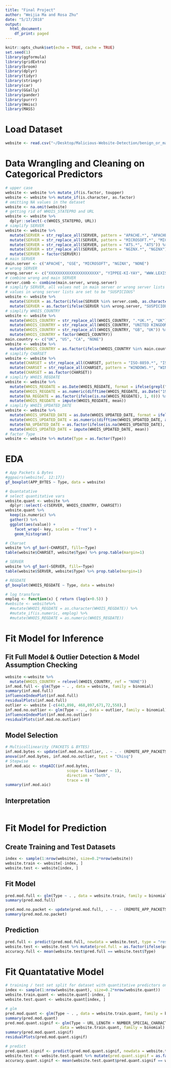 ```yaml
---
title: "Final Project"
author: "Weijia Ma and Rosa Zhu"
date: "5/17/2018"
output:
  html_document:
    df_print: paged
---
```


```r
knitr::opts_chunk$set(echo = TRUE, cache = TRUE)
set.seed(1)
library(ggformula)
library(gridExtra)
library(broom)
library(dplyr)
library(tidyr)
library(stringr)
library(car)
library(GGally)
library(pander)
library(purrr)
library(Hmisc)
library(MASS)
```



# Load Dataset
```r
website <- read.csv("~/Desktop/Malicious-Website-Detection/benign_or_malicious_website.csv")
```


# Data Wrangling and Cleaning on Categorical Predictors
```r
# upper case
website <- website %>% mutate_if(is.factor, toupper)
website <- website %>% mutate_if(is.character, as.factor)
# omitting NA values in the dataset
website <- na.omit(website)
# getting rid of WHOIS_STATEPRO and URL
website <- website %>% 
  dplyr::select(-c(WHOIS_STATEPRO, URL))
# simplify SERVER
website <- website %>% 
  mutate(SERVER = str_replace_all(SERVER, pattern = "APACHE.*", "APACHE")) %>%
  mutate(SERVER = str_replace_all(SERVER, pattern = "MICROSOFT.*", "MICROSOFT")) %>%
  mutate(SERVER = str_replace_all(SERVER, pattern = "ATS.*", "ATS")) %>%
  mutate(SERVER = str_replace_all(SERVER, pattern = "NGINX.*", "NGINX")) %>%
  mutate(SERVER = factor(SERVER))
# main SERVER
main.server <- c("APACHE", "GSE", "MICROSOFT", "NGINX", "NONE")
# wrong SERVER
wrong.server <- c("XXXXXXXXXXXXXXXXXXXXXX", "YIPPEE-KI-YAY", "WWW.LEXISNEXIS.COM  9999", "SERVER")
# combine wrong and main SERVER
server.comb <- combine(main.server, wrong.server)
# simplify SERVER, all values not in main server or wrong server lists are set to be "OTHER", 
# values in wrong server lists are set to be "SUSPICIOUS"
website <- website %>% 
  mutate(SERVER = as.factor(ifelse(SERVER %in% server.comb, as.character(SERVER), "OTHER"))) %>%
  mutate(SERVER = as.factor(ifelse(SERVER %in% wrong.server, "SUSPICIOUS", as.character(SERVER))))
# simplify WHOIS_COUNTRY
website <- website %>% 
  mutate(WHOIS_COUNTRY = str_replace_all(WHOIS_COUNTRY, ".*UK.*", "UK")) %>%
  mutate(WHOIS_COUNTRY = str_replace_all(WHOIS_COUNTRY, "UNITED KINGDOM", "UK")) %>%
  mutate(WHOIS_COUNTRY = str_replace_all(WHOIS_COUNTRY, "GB", "UK")) %>%
  mutate(WHOIS_COUNTRY = factor(WHOIS_COUNTRY))
main.country <- c("UK", "US", "CA", "NONE")
website <- website %>% 
  mutate(WHOIS_COUNTRY = as.factor(ifelse(WHOIS_COUNTRY %in% main.country, as.character(WHOIS_COUNTRY), "OTHER")))
# simplify CHARSET
website <- website %>% 
  mutate(CHARSET = str_replace_all(CHARSET, pattern = "ISO-8859.*", "ISO-8859")) %>%
  mutate(CHARSET = str_replace_all(CHARSET, pattern = "WINDOWS.*", "WINDOWS")) %>%
  mutate(CHARSET = as.factor(CHARSET))
# simplify WHOIS_REGDATE
website <- website %>%
  mutate(WHOIS_REGDATE = as.Date(WHOIS_REGDATE, format = ifelse(grepl("T", WHOIS_REGDATE), "%Y-%m-%dT", "%d/%m/%Y"))) %>% 
  mutate(WHOIS_REGDATE = as.numeric(difftime(WHOIS_REGDATE, as.Date("1990-07-26"), units = "days"))) %>%
  mutate(NA_REGDATE = as.factor(ifelse(is.na(WHOIS_REGDATE), 1, 0))) %>%
  mutate(WHOIS_REGDATE = impute(WHOIS_REGDATE, mean))
# simplify WHOIS_UPDATED_DATE
website <- website %>%
  mutate(WHOIS_UPDATED_DATE = as.Date(WHOIS_UPDATED_DATE, format = ifelse(grepl("T", WHOIS_UPDATED_DATE), "%Y-%m-%dT", "%d/%m/%Y"))) %>%
  mutate(WHOIS_UPDATED_DATE = as.numeric(difftime(WHOIS_UPDATED_DATE, as.Date("2008-07-14"), units = "days"))) %>%
  mutate(NA_UPDATED_DATE = as.factor(ifelse(is.na(WHOIS_UPDATED_DATE), 1, 0))) %>%
  mutate(WHOIS_UPDATED_DATE = impute(WHOIS_UPDATED_DATE, mean))
# factor Type
website <- website %>% mutate(Type = as.factor(Type))
```

# EDA

```r
# App Packets & Bytes
#ggpairs(website[, 12:17])
gf_boxplot(APP_BYTES ~ Type, data = website)

# Quantatative
# select quantitative vars
website.quant <- website %>% 
  dplyr::select(-c(SERVER, WHOIS_COUNTRY, CHARSET))
website.quant %>%
  keep(is.numeric) %>% 
  gather() %>% 
  ggplot(aes(value)) +
    facet_wrap(~ key, scales = "free") +
    geom_histogram()

# Charset
website %>% gf_bar(~CHARSET, fill=~Type)
table(website$CHARSET, website$Type) %>% prop.table(margin=1)

# SERVER
website %>% gf_bar(~SERVER, fill=~Type)
table(website$SERVER, website$Type) %>% prop.table(margin=1)

# REGDATE
gf_boxplot(WHOIS_REGDATE ~ Type, data = website)

# log transform
emplog <- function(x) { return (log(x+0.5)) }
#website <- website%>%
  #mutate(WHOIS_REGDATE = as.character(WHOIS_REGDATE)) %>% 
  #mutate_if(is.numeric, emplog) %>%
  #mutate(WHOIS_REGDATE = as.numeric(WHOIS_REGDATE))
```

# Fit Model for Inference
## Fit Full Model & Outlier Detection & Model Assumption Checking
```r
website <-website %>%
  mutate(WHOIS_COUNTRY = relevel(WHOIS_COUNTRY, ref = "NONE"))
inf.mod.full <- glm(Type ~ . , data = website, family = binomial)
summary(inf.mod.full)
influenceIndexPlot(inf.mod.full)
residualPlots(inf.mod.full)
outlier <- website [-c(443,898, 468,897,671,72,558),]
inf.mod.no.outlier <- glm(Type ~ . , data = outlier, family = binomial)
influenceIndexPlot(inf.mod.no.outlier)
residualPlots(inf.mod.no.outlier)
```

## Model Selection
```r
# Multicollinearity (PACKETS & BYTES)
inf.mod.bytes <- update(inf.mod.no.outlier, . ~ . - (REMOTE_APP_PACKETS + SOURCE_APP_PACKETS +  REMOTE_APP_BYTES + APP_PACKETS + APP_BYTES))
anova(inf.mod.bytes, inf.mod.no.outlier, test = "Chisq")
# Stepwise
inf.mod.aic <- stepAIC(inf.mod.bytes,
                           scope = list(lower ~ 1),
                           direction = "both",
                           trace = 0)
summary(inf.mod.aic)
```


## Interpretation
```r

```

# Fit Model for Prediction
 
## Create Training and Test Datasets
```r
index <- sample(1:nrow(website), size=0.2*nrow(website))
website.train <- website[-index, ]
website.test <- website[index, ]
```

## Fit Model
```r
pred.mod.full <- glm(Type ~ . , data = website.train, family = binomial)
summary(pred.mod.full)

pred.mod.no.packet <- update(pred.mod.full, . ~ . - (REMOTE_APP_PACKETS + SOURCE_APP_PACKETS +  REMOTE_APP_BYTES + APP_PACKETS + APP_BYTES))
summary(pred.mod.no.packet)
```

## Prediction
```r
pred.full <- predict(pred.mod.full, newdata = website.test, type = "response")
website.test <- website.test %>% mutate(pred.full = as.factor(ifelse(pred.full <= 0.5, 0, 1)))
accuracy.full <- mean(website.test$pred.full == website.test$Type)
```

# Fit Quantatative Model

```r
# training / test set split for dataset with quantitative predictors only
index <- sample(1:nrow(website.quant), size=0.2*nrow(website.quant))
website.train.quant <- website.quant[-index, ]
website.test.quant <- website.quant[index, ]

# glm
pred.mod.quant <- glm(Type ~ . , data = website.train.quant, family = binomial)
summary(pred.mod.quant)
pred.mod.quant.signif <- glm(Type ~ URL_LENGTH + NUMBER_SPECIAL_CHARACTERS + CONTENT_LENGTH + DIST_REMOTE_TCP_PORT, 
                        data = website.train.quant, family = binomial)
summary(pred.mod.quant.signif)
residualPlots(pred.mod.quant.signif)

# predict
pred.quant.signif <- predict(pred.mod.quant.signif, newdata = website.test.quant, type = "response")
website.test <- website.test.quant %>% mutate(pred.quant.signif = as.factor(ifelse(pred.quant.signif <= 0.5, 0, 1)))
accuracy.quant.signif <- mean(website.test.quant$pred.quant.signif == website.test$Type)
```

